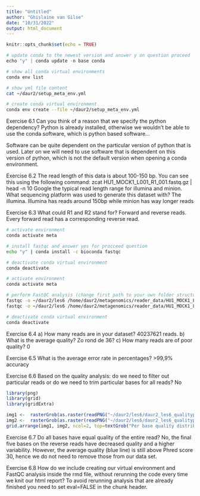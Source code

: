 ```yaml
---
title: "Untitled"
author: "Ghislaine van Gilse"
date: "10/31/2022"
output: html_document
---
```


```r
knitr::opts_chunk$set(echo = TRUE)
```

```r
# update conda to the newest version and answer y on question proceed
echo "y" | conda update -n base conda

```

```bash
# show all conda virtual environments
conda env list

# show yml file content
cat ~/daur2/setup_meta_env.yml

```

```bash
# create conda virtual environment
conda env create --file ~/daur2/setup_meta_env.yml
```

Exercise 6.1
Can you think of a reason that we specify the python dependency? Python is already installed, otherwise we wouldn’t be able to use the conda software, which is python based software…

  Software can be quite dependent on the particular version of python that is used.
  Later on we will need to use software that is dependent on this version of python, which is not the default version when opening a conda environment.
  

Exercise 6.2
The read length of this data is about 100-150 bp. You can see this using the following command:
zcat HU1_MOCK1_L001_R1_001.fastq.gz | head -n 10
Google the typical read length range for illumina and minion.
What sequencing platform was used to generate this dataset with?
  The illumina. Illumina has reads around 150bp while minion has way longer reads

Exercise 6.3
What could R1 and R2 stand for?
  Forward and reverse reads. Every forward read has a corresponding reverse read.

```bash
# activate environment
conda activate meta

# install fastqc and answer yes for procceed question
echo "y" | conda install -c bioconda fastqc

# deactivate conda virtual environment
conda deactivate
```

```bash
# activate environment
conda activate meta

# perform FastQC analysis (change first path to your own folder structure if needed)
fastqc -o ~/daur2/les6 /home/daur2/metagenomics/reader_data/HU1_MOCK1_L001_R1_001.fastq.gz
fastqc -o ~/daur2/les6 /home/daur2/metagenomics/reader_data/HU1_MOCK1_L001_R2_001.fastq.gz

# deactivate conda virtual environment
conda deactivate
```

Exercise 6.4
a) How many reads are in your dataset?
  40237621 reads.
b) What is the average quality?
  Zo rond de 36?
c) How many reads are of poor quality?
  0

Exercise 6.5
What is the average error rate in percentages?
  >99,9% accuracy


Exercise 6.6
Based on the quality analysis: do we need to filter out particular reads or do we need to trim particular bases for all reads?
  No
  
```r
library(png)
library(grid)
library(gridExtra)
```

```r
img1 <-  rasterGrob(as.raster(readPNG("~/daur2/les6/daur2_les6_qualityplot.png")))
img2 <-  rasterGrob(as.raster(readPNG("~/daur2/les6/daur2_les6_qualityplot2.png")))
grid.arrange(img1, img2, ncol=2, top=textGrob("Per base quality distribution of forward (right) and reverse (left) reads", gp=gpar(fontsize=10,font=8)))
```

Exercise 6.7
Do all bases have equal quality of the entire read?
  No, the final five bases on the reverse reads have decreased quality and a higher variability. However, the average quality (blue line) is still above Phred score 30, hence we do not need to remove those from our data set.
  
Exercise 6.8
How do we include creating our virtual environment and FastQC analysis inside the rmd file, without rerunning the code every time we knit our html report?
  To avoid rerunning analysis that are already finished you need to set eval=FALSE in the chunk header.